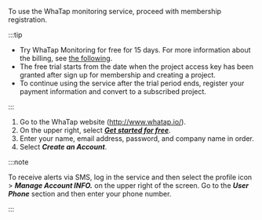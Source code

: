 To use the WhaTap monitoring service, proceed with membership registration.

:::tip

-   Try WhaTap Monitoring for free for 15 days. For more information about the billing, see [the following](billing). 
-   The free trial starts from the date when the project access key has been granted after sign up for membership and creating a project.
-   To continue using the service after the trial period ends, register your payment information and convert to a subscribed project.

:::

1.  Go to the WhaTap website (http://www.whatap.io/).
2.  On the upper right, select **_[Get started for free](https://www.whatap.io/ko/signup/)_**.
3.  Enter your name, email address, password, and company name in order.
4.  Select **_Create an Account_**.

:::note

To receive alerts via SMS, log in the service and then select the profile icon > **_Manage Account INFO._** on the upper right of the screen. Go to the **_User Phone_** section and then enter your phone number.

:::
